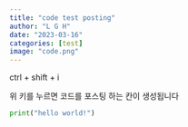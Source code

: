 ```yaml
---
title: "code test posting"
author: "L G H"
date: "2023-03-16"
categories: [test]
image: "code.png"
---
```

ctrl + shift + i

위 키를 누르면 코드를 포스팅 하는 칸이 생성됩니다


```python
print("hello world!")
```
